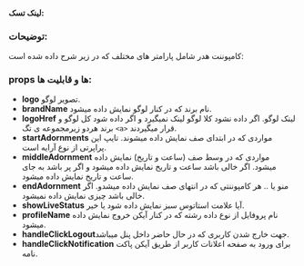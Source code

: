 
<Meta title="COMPONENTS/Organisms/Header/Docs" />

#### لینک تسک:

### توضیحات:

کامپوننت هدر شامل پارامتر های مختلف که در زیر شرح داده شده است:

### props ها و قابلیت ها:

- **logo** تصویر لوگو.
- **brandName** نام برند که در کنار لوگو نمایش داده میشود.
- **logoHref** لینک لوگو. اگر داده نشود کلا لوگو لینک نمیگیرد و اگر داده شود کل لوگو و برند هردو زیرمجموعه ی تگ `<a>` قرار میگیردند.
- **startAdornments** مواردی که در ابتدای صف نمایش داده میشوند. تایپ این پراپرتی از نوع آرایه است.
- **middleAdornment** مواردی که در وسط صف (ساعت و تاریخ) نمایش داده میشود. اگر خالی باشد ساعت و تاریخ نمایش داده میشود و اگر پر باشد به جای ساعت و تاریخ نمایش داده میشود.
- **endAdornment** منو یا .. هر کامپوننتی که در انتهای صف نمایش داده میشدو. اگر خالی باشد چیزی نمایش داده نمیشود.
- **showLiveStatus** آیا علامت استاتوس سبز نمایش داده شود یا خیر.
- **profileName** نام پروفایل از نوع داده رشته که در کنار آیکن خروج نمایش داده میشود.
- **handleClickLogout**جهت خارج شدن کاربری که در حال حاضر داخل پنل میباشد.
- **handleClickNotification** برای ورود به صفحه اعلانات کاربر از طریق آیکن پاکت نامه.
